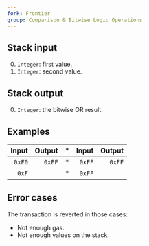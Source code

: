 ```yaml
---
fork: Frontier
group: Comparison & Bitwise Logic Operations
---
```


## Stack input

0. `Integer`: first value.
1. `Integer`: second value.

## Stack output

0. `Integer`: the bitwise OR result.

## Examples

| Input | Output | * | Input | Output |
|------:|-------:|-|------:|-------:|
| `0xF0` | `0xFF` | * | `0xFF` | `0xFF` |
| `0xF` | | * | `0xFF` | |

## Error cases

The transaction is reverted in those cases:
- Not enough gas.
- Not enough values on the stack.
